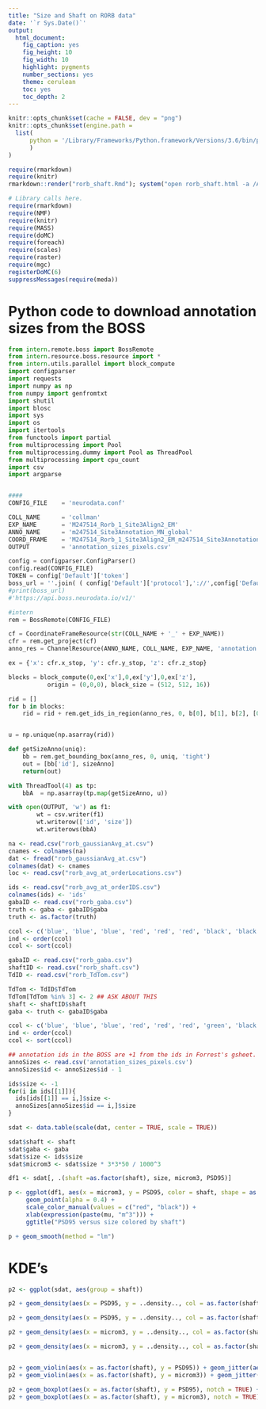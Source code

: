 ```yaml
---
title: "Size and Shaft on RORB data"
date: '`r Sys.Date()`'
output:
  html_document:
    fig_caption: yes
    fig_height: 10
    fig_width: 10
    highlight: pygments
    number_sections: yes
    theme: cerulean
    toc: yes
    toc_depth: 2
---
```

```r
knitr::opts_chunk$set(cache = FALSE, dev = "png")
knitr::opts_chunk$set(engine.path = 
  list( 
      python = '/Library/Frameworks/Python.framework/Versions/3.6/bin/python3'
      )
)
```

```r
require(rmarkdown)
require(knitr)
rmarkdown::render("rorb_shaft.Rmd"); system("open rorb_shaft.html -a /Applications/Chrome.app")
```

```r
# Library calls here.
require(rmarkdown)
require(NMF)
require(knitr)
require(MASS)
require(doMC)
require(foreach)
require(scales)
require(raster)
require(mgc)
registerDoMC(6)
suppressMessages(require(meda))
```

# Python code to download annotation sizes from the BOSS 

```python
from intern.remote.boss import BossRemote
from intern.resource.boss.resource import *
from intern.utils.parallel import block_compute
import configparser
import requests
import numpy as np
from numpy import genfromtxt
import shutil
import blosc
import sys
import os
import itertools
from functools import partial
from multiprocessing import Pool
from multiprocessing.dummy import Pool as ThreadPool
from multiprocessing import cpu_count
import csv
import argparse


####
CONFIG_FILE    = 'neurodata.conf'

COLL_NAME      = 'collman' 
EXP_NAME       = 'M247514_Rorb_1_Site3Align2_EM' 
ANNO_NAME      = 'm247514_Site3Annotation_MN_global'
COORD_FRAME    = 'M247514_Rorb_1_Site3Align2_EM_m247514_Site3Annotation_MN_global'
OUTPUT         = 'annotation_sizes_pixels.csv'

config = configparser.ConfigParser()
config.read(CONFIG_FILE)
TOKEN = config['Default']['token']
boss_url = ''.join( ( config['Default']['protocol'],'://',config['Default']['host'],'/v1/' ) )
#print(boss_url)
#'https://api.boss.neurodata.io/v1/'

#intern
rem = BossRemote(CONFIG_FILE)

cf = CoordinateFrameResource(str(COLL_NAME + '_' + EXP_NAME))
cfr = rem.get_project(cf)
anno_res = ChannelResource(ANNO_NAME, COLL_NAME, EXP_NAME, 'annotation', datatype='uint64')

ex = {'x': cfr.x_stop, 'y': cfr.y_stop, 'z': cfr.z_stop}

blocks = block_compute(0,ex['x'],0,ex['y'],0,ex['z'],
           origin = (0,0,0), block_size = (512, 512, 16))

rid = []
for b in blocks:
    rid = rid + rem.get_ids_in_region(anno_res, 0, b[0], b[1], b[2], [0,1])


u = np.unique(np.asarray(rid))

def getSizeAnno(uniq):
    bb = rem.get_bounding_box(anno_res, 0, uniq, 'tight')
    out = [bb['id'], sizeAnno]
    return(out)

with ThreadTool(4) as tp:
    bbA  = np.asarray(tp.map(getSizeAnno, u))

with open(OUTPUT, 'w') as f1:
        wt = csv.writer(f1)
        wt.writerow(['id', 'size'])
        wt.writerows(bbA)

```

```r
na <- read.csv("rorb_gaussianAvg_at.csv")
cnames <- colnames(na)
dat <- fread("rorb_gaussianAvg_at.csv")
colnames(dat) <- cnames
loc <- read.csv("rorb_avg_at_orderLocations.csv")

ids <- read.csv("rorb_avg_at_orderIDS.csv")
colnames(ids) <- 'ids'
gabaID <- read.csv("rorb_gaba.csv")
truth <- gaba <- gabaID$gaba
truth <- as.factor(truth)

ccol <- c('blue', 'blue', 'blue', 'red', 'red', 'red', 'black', 'black', 'green', 'green', 'black', 'green')
ind <- order(ccol)
ccol <- sort(ccol)

gabaID <- read.csv("rorb_gaba.csv")
shaftID <- read.csv("rorb_shaft.csv")
TdID <- read.csv("rorb_TdTom.csv")

TdTom <- TdID$TdTom
TdTom[TdTom %in% 3] <- 2 ## ASK ABOUT THIS
shaft <- shaftID$shaft
gaba <- truth <- gabaID$gaba

ccol <- c('blue', 'blue', 'blue', 'red', 'red', 'red', 'green', 'black', 'green', 'green', 'black', 'green')
ind <- order(ccol)
ccol <- sort(ccol)

## annotation ids in the BOSS are +1 from the ids in Forrest's gsheet.
annoSizes <- read.csv('annotation_sizes_pixels.csv')
annoSizes$id <- annoSizes$id - 1

ids$size <- -1
for(i in ids[[1]]){
  ids[ids[[1]] == i,]$size <- 
  annoSizes[annoSizes$id == i,]$size
}

sdat <- data.table(scale(dat, center = TRUE, scale = TRUE))
```




```r
sdat$shaft <- shaft
sdat$gaba <- gaba
sdat$size <- ids$size
sdat$microm3 <- sdat$size * 3*3*50 / 1000^3

df1 <- sdat[, .(shaft =as.factor(shaft), size, microm3, PSD95)]

p <- ggplot(df1, aes(x = microm3, y = PSD95, color = shaft, shape = as.factor(gaba))) +
     geom_point(alpha = 0.4) + 
     scale_color_manual(values = c("red", "black")) +
     xlab(expression(paste(mu, "m^3"))) +
     ggtitle("PSD95 versus size colored by shaft")

p + geom_smooth(method = "lm")
```




# KDE's 

```r
p2 <- ggplot(sdat, aes(group = shaft))

p2 + geom_density(aes(x = PSD95, y = ..density.., col = as.factor(shaft))) + ggtitle("PSD95 | shaft") + facet_grid(. ~ gaba, labeller = label_both)

p2 + geom_density(aes(x = PSD95, y = ..density.., col = as.factor(shaft))) + ggtitle("PSD95 | shaft") + facet_grid(. ~ gaba, labeller = label_both)

p2 + geom_density(aes(x = microm3, y = ..density.., col = as.factor(shaft))) + ggtitle("size | shaft") + facet_grid(. ~ gaba, labeller = label_both)

p2 + geom_density(aes(x = microm3, y = ..density.., col = as.factor(shaft))) + scale_x_log10() + ggtitle("size | shaft, x-axis on log10 scale") + facet_grid(. ~ gaba, labeller = label_both)


p2 + geom_violin(aes(x = as.factor(shaft), y = PSD95)) + geom_jitter(aes(x = as.factor(shaft), y = PSD95), alpha = 0.7) + facet_grid(. ~ gaba, labeller = label_both)
p2 + geom_violin(aes(x = as.factor(shaft), y = microm3)) + geom_jitter(aes(x = as.factor(shaft), y = microm3), alpha = 0.7) + facet_grid(. ~ gaba, labeller = label_both)

p2 + geom_boxplot(aes(x = as.factor(shaft), y = PSD95), notch = TRUE) + facet_grid(. ~ gaba, labeller = label_both)
p2 + geom_boxplot(aes(x = as.factor(shaft), y = microm3), notch = TRUE) + facet_grid(. ~ gaba, labeller = label_both)
```








